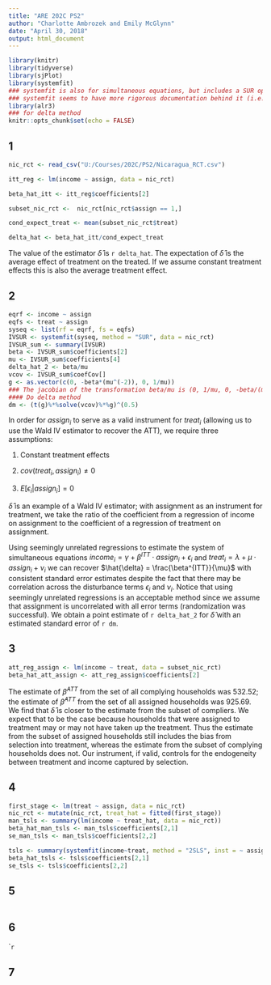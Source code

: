 ```yaml
---
title: "ARE 202C PS2"
author: "Charlotte Ambrozek and Emily McGlynn"
date: "April 30, 2018"
output: html_document
---
```


```r
library(knitr)
library(tidyverse)
library(sjPlot)
library(systemfit)
### systemfit is also for simultaneous equations, but includes a SUR option
### systemfit seems to have more rigorous documentation behind it (i.e. pubs in journal of statistical software), let's use that one (sem is also an option)
library(alr3)
### for delta method
knitr::opts_chunk$set(echo = FALSE)
```

## 1

```r
nic_rct <- read_csv("U:/Courses/202C/PS2/Nicaragua_RCT.csv")

itt_reg <- lm(income ~ assign, data = nic_rct)

beta_hat_itt <- itt_reg$coefficients[2]

subset_nic_rct <-  nic_rct[nic_rct$assign == 1,]

cond_expect_treat <- mean(subset_nic_rct$treat)

delta_hat <- beta_hat_itt/cond_expect_treat
```
The value of the estimator $\hat{\delta}$ is `r delta_hat`. The expectation of $\hat{\delta}$ is the average effect of treatment on the treated. If we assume constant treatment effects this is also the average treatment effect.

## 2
```r
eqrf <- income ~ assign
eqfs <- treat ~ assign
syseq <- list(rf = eqrf, fs = eqfs)
IVSUR <- systemfit(syseq, method = "SUR", data = nic_rct)
IVSUR_sum <- summary(IVSUR)
beta <- IVSUR_sum$coefficients[2]
mu <- IVSUR_sum$coefficients[4]
delta_hat_2 <- beta/mu
vcov <- IVSUR_sum$coefCov[]
g <- as.vector(c(0, -beta*(mu^(-2)), 0, 1/mu))
### The jacobian of the transformation beta/mu is (0, 1/mu, 0, -beta/(mu^2))
#### Do delta method
dm <- (t(g)%*%solve(vcov)%*%g)^(0.5)
```
In order for $assign_i$ to serve as a valid instrument for $treat_i$ (allowing us to use the Wald IV estimator to recover the ATT), we require three assumptions:

1. Constant treatment effects

2. $cov(treat_i, assign_i) \neq 0$

3. $E[\epsilon_i | assign_i] = 0$

$\hat{\delta}$ is an example of a Wald IV estimator; with assignment as an instrument for treatment, we take the ratio of the coefficient from a regression of income on assignment to the coefficient of a regression of treatment on assignment.

Using seemingly unrelated regressions to estimate the system of simultaneous equations $income_i = \gamma + \beta^{ITT}\cdot assign_i +\epsilon_i$ and $treat_i = \lambda + \mu \cdot assign_i + \nu_i$ we can recover $\hat{\delta} = \frac{\beta^{ITT}}{\mu}$ with consistent standard error estimates despite the fact that there may be correlation across the disturbance terms $\epsilon_i$ and $\nu_i$. Notice that using seemingly unrelated regressions is an acceptable method since we assume that assignment is uncorrelated with all error terms (randomization was successful). We obtain a point estimate of `r delta_hat_2` for $\hat{\delta}$ with an estimated standard error of `r dm`.

## 3
```r
att_reg_assign <- lm(income ~ treat, data = subset_nic_rct)
beta_hat_att_assign <- att_reg_assign$coefficients[2]
```
The estimate of $\hat{\beta}^{ATT}$ from the set of all complying households was 532.52; the estimate of $\hat{\beta}^{ATT}$ from the set of all assigned households was 925.69. We find that $\hat{\delta}$ is closer to the estimate from the subset of compliers. We expect that to be the case because households that were assigned to treatment may or may not have taken up the treatment. Thus the estimate from the subset of assigned households still includes the bias from selection into treatment, whereas the estimate from the subset of complying households does not. Our instrument, if valid, controls for the endogeneity between treatment and income captured by selection.

## 4
```r
first_stage <- lm(treat ~ assign, data = nic_rct)
nic_rct <- mutate(nic_rct, treat_hat = fitted(first_stage))
man_tsls <- summary(lm(income ~ treat_hat, data = nic_rct))
beta_hat_man_tsls <- man_tsls$coefficients[2,1]
se_man_tsls <- man_tsls$coefficients[2,2]

tsls <- summary(systemfit(income~treat, method = "2SLS", inst = ~ assign, data = nic_rct))
beta_hat_tsls <- tsls$coefficients[2,1]
se_tsls <- tsls$coefficients[2,2]
```

## 5

```r

```


## 6
````r

```

## 7
```r


```




```r
```

